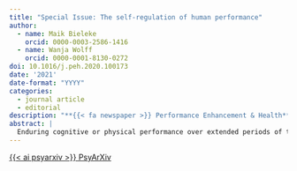```yaml
---
title: "Special Issue: The self-regulation of human performance"
author:
  - name: Maik Bieleke
    orcid: 0000-0003-2586-1416
  - name: Wanja Wolff
    orcid: 0000-0001-8130-0272
doi: 10.1016/j.peh.2020.100173
date: '2021'
date-format: "YYYY"
categories:
  - journal article
  - editorial
description: "**{{< fa newspaper >}} Performance Enhancement & Health**"
abstract: |
  Enduring cognitive or physical performance over extended periods of time is an important ability in daily life, prototypically required in many athletic, educational, and vocational contexts. A critical requirement for maintaining performance at a high level is that individuals continuously self-regulate various affective experiences (e.g., pain or boredom), thoughts (e.g., related to distractions or quitting), and behaviors (e.g., responding to feedback or increasing effort). The ubiquitous importance of self-regulation for performance has been recognized across psychological disciplines. In this special issue, we draw upon diverse insights from these disciplines to better understand the self-regulation of human performance.
---
```


<!-- PsyArXiv -->
<a 
  target = "_blank"
  class = "btn btn-dark rounded-pill"
  href = "https://doi.org/10.31234/osf.io/g6wr9"
  role = "button">
{{< ai psyarxiv >}} PsyArXiv
</a>